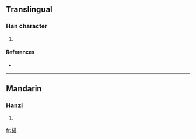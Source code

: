 ==Translingual==

===Han character===
{{Han char|rn=75|rad=木|as=13|sn=17|four=4893<sub>6</sub>|canj=木卜廿山 (DYTU), XX木卜廿 (XXDYT)}}

# {{defn|Han|sort=木13}}

====References====
* {{Han ref|kx=0557.230|dkj=15688|hdz=21305.060|uh=6AA4|ud=27300|bh=ED43|bd=60739}}

----

==Mandarin==

===Hanzi===
{{cmn-hanzi|pin=[[dào]] ([[dao4]])|wg=tao<sup>4</sup>}}

# {{defn|Mandarin|sort=木13}}

[[fr:檤]]